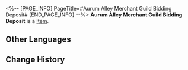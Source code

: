 <%-- [PAGE_INFO]
PageTitle=#Aurum Alley Merchant Guild Bidding Deposit#
[END_PAGE_INFO] --%>
{{Item Infobox
|title       = Aurum Alley Merchant Guild Bidding Deposit
|id          = 140255
|image       = Item Aurum Alley Merchant Guild Bidding Deposit.png
|type        = 
|invCategory = Missions
|rarity      = 3
|effect      = 
|description = The most tangible achievement of the Aurum Alley revival project. It demonstrates that the Alley still has plenty of life in it.
}}
'''Aurum Alley Merchant Guild Bidding Deposit''' is a [[Item]].

==Other Languages==
{{Other Languages
|en   = Aurum Alley Merchant Guild Bidding Deposit
|zhs  = 金人巷商会竞标资金
|zht  = 金人巷商會競標資金
|ja   = 金人巷商会の入札資金
|ko   = 금 조각상 거리 상회 입찰금
|es   = Depósito de licitación del gremio del Callejón Aurum
|fr   = Dépôt de garantie de la Guilde des commerçants de l'allée des Aurums
|ru   = Депозит гильдии для участия в аукционе
|th   = เงินทุนประมูลของสมาคมการค้าแห่งตรอก Aurum
|vi   = Vốn Đấu Thầu Thương Hội Phố Kim Nhân
|de   = Bieterkaution der Handelsgilde der Aurum-Allee
|id   = Dana Penawaran Milik Serikat
|pt   = Depósito de Ofertas da Guilda de Comerciantes do Beco Aurum
}}

==Change History==
{{Change History|2.0}}